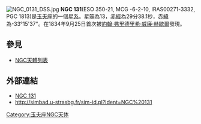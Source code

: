 [[File:NGC_0131_DSS.jpg|thumb]]
'''NGC 131'''(ESO 350-21, MCG -6-2-10, IRAS00271-3332, PGC 1813)是[[玉夫座|玉夫座]]的一個[[星系|星系]]。[[星等|星等]]為13，[[赤經|赤經]]為29分38.1秒，[[赤緯|赤緯]]為-33°15'37"。在1834年9月25日首次被[[約翰·弗里德里希·威廉·赫歇爾|約翰·弗里德里希·威廉·赫歇爾]]發現。


== 參見 ==
* [[NGC天體列表|NGC天體列表]]

== 外部連結 ==
* [https://web.archive.org/web/20051129043527/http://www.seds.org/~spider/ngc/ngc_fr.cgi?131 NGC 131]
* http://simbad.u-strasbg.fr/sim-id.pl?Ident=NGC%20131

{{Catalogs|NGC=131}}
[[Category:玉夫座NGC天体|Category:玉夫座NGC天体]]